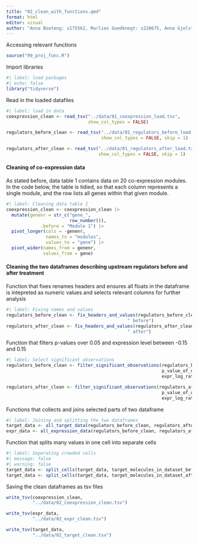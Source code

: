 ```yaml
---
title: "02_clean_with_functions.qmd"
format: html
editor: visual
author: "Anna Boateng: s175562, Marlies Goedknegt: s220675, Anne Gjelstrup: s194530, Katja Jagd: s185395, Olivia Ronnenberg: s183359"
---
```

Accessing relevant functions 
```r
source("99_proj_func.R")
```

Import libraries 
```r
#| label: load packages
#| echo: false
library("tidyverse")
```

Read in the loaded datafiles  
```r
#| label: load in data
coexpression_clean <- read_tsv("../data/01_coexpression_load.tsv",
                               show_col_types = FALSE)

regulators_before_clean <- read_tsv("../data/01_regulators_before_load.tsv",
                                    show_col_types = FALSE, skip = 1)

regulators_after_clean <- read_tsv("../data/01_regulators_after_load.tsv",
                                   show_col_types = FALSE, skip = 1)
```


#### Cleaning of co-expression data

As stated before, data table 1 contains data on 20 co-expression modules. In the code below, the table is tidied, so that each column represents a single module, and the row lists all genes within that given module.

```r

#| label: Cleaning data table 1
coexpression_clean <- coexpression_clean |>
  mutate(genenr = str_c("gene_",
                        row_number()), 
             .before = "Module 1") |>
  pivot_longer(cols = -genenr,
               names_to = "modules",
               values_to = "gene") |>
  pivot_wider(names_from = genenr,
              values_from = gene)

```

#### Cleaning the two dataframes describing upstream regulators before and after treatment

Function that fixes renames headers and ensures all floats in the dataframe is intepreted as numeric values and selects relevant columns for further analysis
```r
#| label: Fixing names and values
regulators_before_clean <- fix_headers_and_values(regulators_before_clean,
                                              " before") 
regulators_after_clean <- fix_headers_and_values(regulators_after_clean,
                                              " after") 

```


Function that filters p-values over 0.05 and expression level between -0.15 and 0.15
```r
#| label: Select significant observations
regulators_before_clean <- filter_significant_observations(regulators_before_clean,
                                                           p_value_of_overlap_before,
                                                           expr_log_ratio_before)

regulators_after_clean <- filter_significant_observations(regulators_after_clean,
                                                           p_value_of_overlap_after,
                                                           expr_log_ratio_after)
```

Functions that collects and joins selected parts of two dataframe 
```r
#| label: Joining and splitting the two dataframes 
target_data <- all_target_data(regulators_before_clean, regulators_after_clean)
expr_data <- all_expression_data(regulators_before_clean, regulators_after_clean)
```

Function that splits many values in one cell into separate cells 
```r
#| label: Seperating crowded cells
#| message: false
#| warning: false
target_data <- split_cells(target_data, target_molecules_in_dataset_before, "before")
target_data <- split_cells(target_data, target_molecules_in_dataset_after, "after")
```

Saving the clean dataframes as tsv files
```r
write_tsv(coexpression_clean,
          "../data/02_coexpression_clean.tsv")

write_tsv(expr_data,
          "../data/02_expr_clean.tsv")

write_tsv(target_data,
          "../data/02_target_clean.tsv")
```



